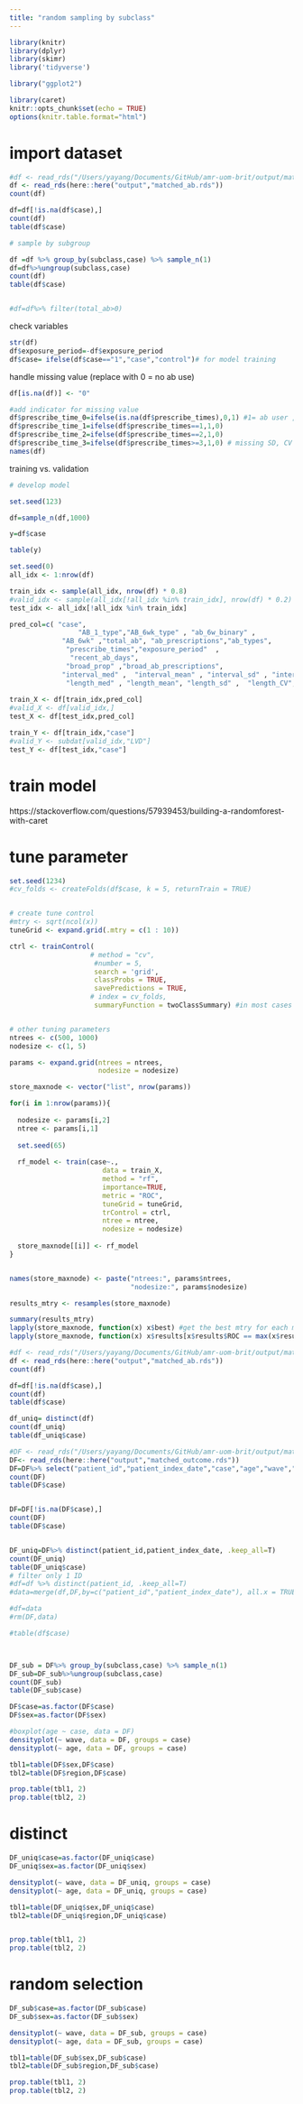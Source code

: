 ```yaml
---
title: "random sampling by subclass"
---
```


```r
library(knitr)
library(dplyr)
library(skimr)
library('tidyverse')

library("ggplot2")

library(caret)
knitr::opts_chunk$set(echo = TRUE)
options(knitr.table.format="html")
```



# import dataset
```r
#df <- read_rds("/Users/yayang/Documents/GitHub/amr-uom-brit/output/matched_ab.rds")
df <- read_rds(here::here("output","matched_ab.rds"))
count(df)

df=df[!is.na(df$case),]
count(df)
table(df$case)

# sample by subgroup

df =df %>% group_by(subclass,case) %>% sample_n(1)
df=df%>%ungroup(subclass,case)
count(df)
table(df$case)


#df=df%>% filter(total_ab>0)

```

check variables
```r
str(df)
df$exposure_period=-df$exposure_period
df$case= ifelse(df$case=="1","case","control")# for model training

```

handle missing value (replace with 0 = no ab use)
```r
df[is.na(df)] <- "0"

#add indicator for missing value
df$prescribe_time_0=ifelse(is.na(df$prescribe_times),0,1) #1= ab user ,0=non 
df$prescribe_time_1=ifelse(df$prescribe_times==1,1,0) 
df$prescribe_time_2=ifelse(df$prescribe_times==2,1,0) 
df$prescribe_time_3=ifelse(df$prescribe_times>=3,1,0) # missing SD, CV
names(df)
```


training vs. validation
```r
# develop model

set.seed(123)

df=sample_n(df,1000)

y=df$case

table(y)
```


```r
set.seed(0)
all_idx <- 1:nrow(df)

train_idx <- sample(all_idx, nrow(df) * 0.8)
#valid_idx <- sample(all_idx[!all_idx %in% train_idx], nrow(df) * 0.2)
test_idx <- all_idx[!all_idx %in% train_idx]

pred_col=c( "case",
                 "AB_1_type","AB_6wk_type" , "ab_6w_binary" ,
             "AB_6wk" ,"total_ab", "ab_prescriptions","ab_types",
              "prescribe_times","exposure_period"  ,
               "recent_ab_days",  
              "broad_prop" ,"broad_ab_prescriptions",
             "interval_med" ,  "interval_mean" , "interval_sd" , "interval_CV",
              "length_med" , "length_mean", "length_sd" ,  "length_CV","prescribe_time_0","prescribe_time_1","prescribe_time_2","prescribe_time_3")
  
train_X <- df[train_idx,pred_col]
#valid_X <- df[valid_idx,]
test_X <- df[test_idx,pred_col]

train_Y <- df[train_idx,"case"]
#valid_Y <- subdat[valid_idx,"LVD"]
test_Y <- df[test_idx,"case"]

```


# train model
https://stackoverflow.com/questions/57939453/building-a-randomforest-with-caret 

# tune parameter
```r
set.seed(1234)
#cv_folds <- createFolds(df$case, k = 5, returnTrain = TRUE)


# create tune control
#mtry <- sqrt(ncol(x))
tuneGrid <- expand.grid(.mtry = c(1 : 10))

ctrl <- trainControl(
                    # method = "cv",
                     #number = 5,
                     search = 'grid',
                     classProbs = TRUE,
                     savePredictions = TRUE,
                    # index = cv_folds,
                     summaryFunction = twoClassSummary) #in most cases a better summary for two class problem


# other tuning parameters
ntrees <- c(500, 1000)    
nodesize <- c(1, 5)

params <- expand.grid(ntrees = ntrees,
                      nodesize = nodesize)
```

```r
store_maxnode <- vector("list", nrow(params))

for(i in 1:nrow(params)){
  
  nodesize <- params[i,2]
  ntree <- params[i,1]
  
  set.seed(65)
  
  rf_model <- train(case~.,
                       data = train_X,
                       method = "rf",
                       importance=TRUE,
                       metric = "ROC",
                       tuneGrid = tuneGrid,
                       trControl = ctrl,
                       ntree = ntree,
                       nodesize = nodesize)
  
  store_maxnode[[i]] <- rf_model
}


names(store_maxnode) <- paste("ntrees:", params$ntrees,
                              "nodesize:", params$nodesize)

results_mtry <- resamples(store_maxnode)

summary(results_mtry)
lapply(store_maxnode, function(x) x$best) #get the best mtry for each model
lapply(store_maxnode, function(x) x$results[x$results$ROC == max(x$results$ROC),])#get the best average performance for each model
```












```r
#df <- read_rds("/Users/yayang/Documents/GitHub/amr-uom-brit/output/matched_ab.rds")
df <- read_rds(here::here("output","matched_ab.rds"))
count(df)

df=df[!is.na(df$case),]
count(df)
table(df$case)

df_uniq= distinct(df)
count(df_uniq)
table(df_uniq$case)


```


```r
#DF <- read_rds("/Users/yayang/Documents/GitHub/amr-uom-brit/output/matched_outcome.rds")
DF<- read_rds(here::here("output","matched_outcome.rds"))
DF=DF%>% select("patient_id","patient_index_date","case","age","wave","sex","age_cat","region","subclass")
count(DF)
table(DF$case)


DF=DF[!is.na(DF$case),]
count(DF)
table(DF$case)


DF_uniq=DF%>% distinct(patient_id,patient_index_date, .keep_all=T)
count(DF_uniq)
table(DF_uniq$case)
# filter only 1 ID
#df=df %>% distinct(patient_id, .keep_all=T)
#data=merge(df,DF,by=c("patient_id","patient_index_date"), all.x = TRUE)

#df=data
#rm(DF,data)

#table(df$case)



DF_sub = DF%>% group_by(subclass,case) %>% sample_n(1)
DF_sub=DF_sub%>%ungroup(subclass,case)
count(DF_sub)
table(DF_sub$case)
```


```r
DF$case=as.factor(DF$case)
DF$sex=as.factor(DF$sex)

#boxplot(age ~ case, data = DF)
densityplot(~ wave, data = DF, groups = case)
densityplot(~ age, data = DF, groups = case)

tbl1=table(DF$sex,DF$case)
tbl2=table(DF$region,DF$case)

prop.table(tbl1, 2)
prop.table(tbl2, 2)

```


# distinct
```r
DF_uniq$case=as.factor(DF_uniq$case)
DF_uniq$sex=as.factor(DF_uniq$sex)

densityplot(~ wave, data = DF_uniq, groups = case)
densityplot(~ age, data = DF_uniq, groups = case)

tbl1=table(DF_uniq$sex,DF_uniq$case) 
tbl2=table(DF_uniq$region,DF_uniq$case)


prop.table(tbl1, 2)
prop.table(tbl2, 2)

```


# random selection
```r
DF_sub$case=as.factor(DF_sub$case)
DF_sub$sex=as.factor(DF_sub$sex)

densityplot(~ wave, data = DF_sub, groups = case)
densityplot(~ age, data = DF_sub, groups = case)

tbl1=table(DF_sub$sex,DF_sub$case) 
tbl2=table(DF_sub$region,DF_sub$case)

prop.table(tbl1, 2)
prop.table(tbl2, 2)
```

